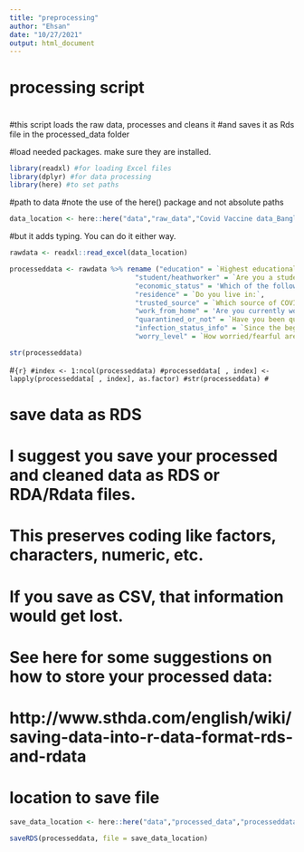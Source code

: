 ```yaml
---
title: "preprocessing"
author: "Ehsan"
date: "10/27/2021"
output: html_document
---
```


# processing script
#
#this script loads the raw data, processes and cleans it 
#and saves it as Rds file in the processed_data folder

#load needed packages. make sure they are installed.
```r
library(readxl) #for loading Excel files
library(dplyr) #for data processing
library(here) #to set paths
```

#path to data
#note the use of the here() package and not absolute paths
```r
data_location <- here::here("data","raw_data","Covid Vaccine data_Bangladesh_Abu_Sayeed.xlsx")
```
 

#but it adds typing. You can do it either way.
```r
rawdata <- readxl::read_excel(data_location)
```


```r
processeddata <- rawdata %>% rename ("education" = `Highest educational level`,
                               "student/heathworker" = `Are you a student or worker in the healthcare sector?`,
                               "economic_status" = 'Which of the following categories best describes your current socio-economic situation?',
                               "residence" = `Do you live in:`,
                               "trusted_source" = `Which source of COVID-19 information/advice do you trust the most?`,
                               "work_from_home" = 'Are you currently working/studying from home because of the COVID-19 outbreak?',
                               "quarantined_or_not" = `Have you been quarantined (either at home or else where) at any point in time during the Covid-19 epidemic?`,
                               "infection_status_info" = `Since the beginning of the COVID-19 outbreak, do you have information on your infection status?`,
                               "worry_level" = `How worried/fearful are you about becoming (re)infected by the coronavirus?: On a scale of 1 to 5`,)
```


```r
str(processeddata)
```

#```{r}
#index <- 1:ncol(processeddata)
#processeddata[ , index] <- lapply(processeddata[ , index], as.factor)
#str(processeddata)
#```



                     



# save data as RDS
# I suggest you save your processed and cleaned data as RDS or RDA/Rdata files. 
# This preserves coding like factors, characters, numeric, etc. 
# If you save as CSV, that information would get lost.
# See here for some suggestions on how to store your processed data:
# http://www.sthda.com/english/wiki/saving-data-into-r-data-format-rds-and-rdata

# location to save file
```r
save_data_location <- here::here("data","processed_data","processeddata.rds")
```

```r
saveRDS(processeddata, file = save_data_location)
```


